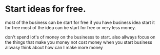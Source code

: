 # Start ideas for free.

most of the business can be start for free if you have business idea start it for free most of the idea can be start for free or very less money.

don't spend lot's of money on the businesss to start. also allways focus on the things that make you money not cost money 
when you start business allwasy think about how can I make more money 